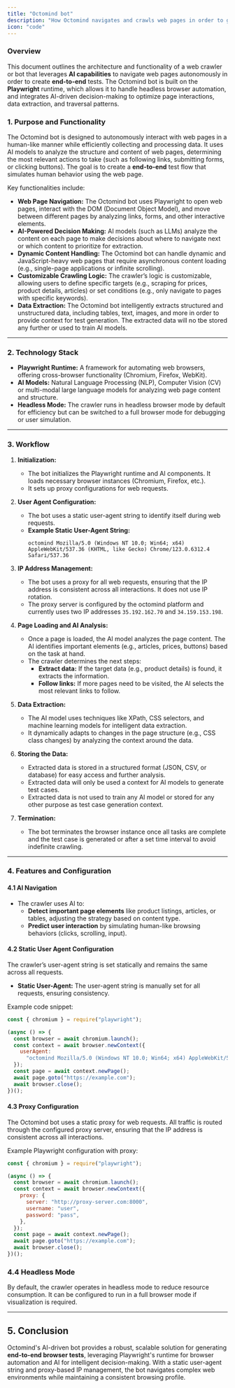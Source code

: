 ```yaml
---
title: "Octomind bot"
description: "How Octomind navigates and crawls web pages in order to generate end-to-end tests"
icon: "code"
---
```


### Overview

This document outlines the architecture and functionality of a web crawler or bot that leverages **AI capabilities** to navigate web pages autonomously
in order to create **end-to-end** tests. The Octomind bot is built on the **Playwright** runtime, which allows it to handle headless browser automation, and integrates AI-driven decision-making to optimize page interactions, data extraction, and traversal patterns.

### 1. Purpose and Functionality

The Octomind bot is designed to autonomously interact with web pages in a human-like manner while efficiently collecting and processing data.
It uses AI models to analyze the structure and content of web pages, determining the most relevant actions to take (such as following links, submitting forms, or clicking buttons). The goal is to create a **end-to-end** test flow that simulates human behavior using the web page.

Key functionalities include:

- **Web Page Navigation:** The Octomind bot uses Playwright to open web pages, interact with the DOM (Document Object Model), and move between different pages by analyzing links, forms, and other interactive elements.
- **AI-Powered Decision Making:** AI models (such as LLMs) analyze the content on each page to make decisions about where to navigate next or which content to prioritize for extraction.
- **Dynamic Content Handling:** The Octomind bot can handle dynamic and JavaScript-heavy web pages that require asynchronous content loading (e.g., single-page applications or infinite scrolling).
- **Customizable Crawling Logic:** The crawler’s logic is customizable, allowing users to define specific targets (e.g., scraping for prices, product details, articles) or set conditions (e.g., only navigate to pages with specific keywords).
- **Data Extraction:** The Octomind bot intelligently extracts structured and unstructured data, including tables, text, images, and more in order to provide context for test generation. The extracted data will no tbe stored any further or used to train AI models.

---

### 2. Technology Stack

- **Playwright Runtime:** A framework for automating web browsers, offering cross-browser functionality (Chromium, Firefox, WebKit).
- **AI Models:** Natural Language Processing (NLP), Computer Vision (CV) or multi-modal large language models for analyzing web page content and structure.
- **Headless Mode:** The crawler runs in headless browser mode by default for efficiency but can be switched to a full browser mode for debugging or user simulation.

---

### 3. Workflow

1. **Initialization:**

   - The bot initializes the Playwright runtime and AI components. It loads necessary browser instances (Chromium, Firefox, etc.).
   - It sets up proxy configurations for web requests.

2. **User Agent Configuration:**

   - The bot uses a static user-agent string to identify itself during web requests.
   - **Example Static User-Agent String:**
     ```plaintext
     octomind Mozilla/5.0 (Windows NT 10.0; Win64; x64) AppleWebKit/537.36 (KHTML, like Gecko) Chrome/123.0.6312.4 Safari/537.36
     ```

3. **IP Address Management:**

   - The bot uses a proxy for all web requests, ensuring that the IP address is consistent across all interactions. It does not use IP rotation.
   - The proxy server is configured by the octomind platform and currently uses two IP addresses `35.192.162.70` and `34.159.153.198`.

4. **Page Loading and AI Analysis:**

   - Once a page is loaded, the AI model analyzes the page content. The AI identifies important elements (e.g., articles, prices, buttons) based on the task at hand.
   - The crawler determines the next steps:
     - **Extract data:** If the target data (e.g., product details) is found, it extracts the information.
     - **Follow links:** If more pages need to be visited, the AI selects the most relevant links to follow.

5. **Data Extraction:**

   - The AI model uses techniques like XPath, CSS selectors, and machine learning models for intelligent data extraction.
   - It dynamically adapts to changes in the page structure (e.g., CSS class changes) by analyzing the context around the data.

6. **Storing the Data:**

   - Extracted data is stored in a structured format (JSON, CSV, or database) for easy access and further analysis.
   - Extracted data will only be used a context for AI models to generate test cases.
   - Extracted data is not used to train any AI model or stored for any other purpose as test case generation context.

7. **Termination:**
   - The bot terminates the browser instance once all tasks are complete and the test case is generated or after a set time interval to avoid indefinite crawling.

---

### 4. Features and Configuration

#### 4.1 AI Navigation

- The crawler uses AI to:
  - **Detect important page elements** like product listings, articles, or tables, adjusting the strategy based on content type.
  - **Predict user interaction** by simulating human-like browsing behaviors (clicks, scrolling, input).

#### 4.2 Static User Agent Configuration

The crawler’s user-agent string is set statically and remains the same across all requests.

- **Static User-Agent:** The user-agent string is manually set for all requests, ensuring consistency.

Example code snippet:

```javascript
const { chromium } = require("playwright");

(async () => {
  const browser = await chromium.launch();
  const context = await browser.newContext({
    userAgent:
      "octomind Mozilla/5.0 (Windows NT 10.0; Win64; x64) AppleWebKit/537.36 (KHTML, like Gecko) Chrome/123.0.6312.4 Safari/537.36",
  });
  const page = await context.newPage();
  await page.goto("https://example.com");
  await browser.close();
})();
```

#### 4.3 Proxy Configuration

The Octomind bot uses a static proxy for web requests. All traffic is routed through the configured proxy server, ensuring that the IP address is consistent across all interactions.

Example Playwright configuration with proxy:

```javascript
const { chromium } = require("playwright");

(async () => {
  const browser = await chromium.launch();
  const context = await browser.newContext({
    proxy: {
      server: "http://proxy-server.com:8000",
      username: "user",
      password: "pass",
    },
  });
  const page = await context.newPage();
  await page.goto("https://example.com");
  await browser.close();
})();
```

### 4.4 Headless Mode

By default, the crawler operates in headless mode to reduce resource consumption.
It can be configured to run in a full browser mode if visualization is required.

---

## 5. Conclusion

Octomind's AI-driven bot provides a robust, scalable solution for generating **end-to-end browser tests**, leveraging Playwright's runtime for browser automation and AI for intelligent decision-making. With a static user-agent string and proxy-based IP management, the bot navigates complex web environments while maintaining a consistent browsing profile.
